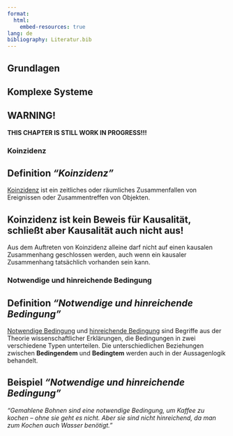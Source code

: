 ```yaml
---
format:
  html:
    embed-resources: true
lang: de
bibliography: Literatur.bib
---
```


<!--
headlines:
  off: true
extended-content:
  off: false
included-content:
  off: false
worksheets:
  off: true
-->

<!--
title: "DEB Produktentwicklung"
format:
  html:
    embed-resources: true

author:
  - name: "Christian Anders"
    degrees: 
    roles: "Dozent"
    email: christian.anders@hs-esslingen.de
    affiliation: 
      - name: "Hochschule Esslingen"
        department: "Wirtschaft & Technik"
        group: "Digital Engineering (DEB)"
        city: "Esslingen am Neckar"
        postal-code: 73728
        country: "Deutschland"
        url: https://www.hs-esslingen.de/
abstract: > 
  Skript zur Vorlesung und Labor *"Produktentwicklung"* für den Studiengang Digital Engineering DEB
keywords:
  - Koinzidenz

copyright: 
  holder: Christian Anders
  year: 2025
lang: de
bibliography: Literatur.bib
date: last-modified
toc: true
number-sections: true
scrollable: true
toc-location: right
cap-location: bottom
number-offset: 0
link-external-icon: true
link-external-newwindow: true
-->

<!--
number-offset: 
0 Grundlagen
1 Ideenfindung und Konzeptentwicklung
2 Entwurfs- und Entwicklungsphase
3 Prototyping und Test
4 Produktionsplanung und Produktion
5 Softskills
6 Literatur 
7 Anhang
-->

<!-- -------------------------------------------------------------------------

                       Koinzidenz
-------------------------------------------------------------------------- -->

::: {.content-visible unless-meta="headlines.off"}
# Grundlagen
## Komplexe Systeme
:::

<!-- -------------------------------------------------------------------------

                       Callout !!! WARNING !!!

-------------------------------------------------------------------------- -->

::: {.callout-warning}
## WARNING!
**THIS CHAPTER IS STILL WORK IN PROGRESS!!!**
:::


### Koinzidenz {#sec-koinzidenz}

::: {.callout-tip}
## Definition *"Koinzidenz"*
[Koinzidenz](https://de.wikipedia.org/wiki/Koinzidenz) ist ein zeitliches oder räumliches Zusammenfallen von Ereignissen oder Zusammentreffen von Objekten.
:::

::: {.callout-important}
## Koinzidenz ist kein Beweis für Kausalität, schließt aber Kausalität auch nicht aus!
Aus dem Auftreten von Koinzidenz alleine darf nicht auf einen kausalen Zusammenhang geschlossen werden, auch wenn ein kausaler Zusammenhang tatsächlich vorhanden sein kann.
:::


<!-- --------------------------------------------------------------------------
EXTENDED CONTENT  -  EXTENDED CONTENT  -  EXTENDED CONTENT  -  EXTENDED CONTENT
S T A R T -->
::: {.content-visible unless-meta="extended-content.off"}
<!-- ---------------------------------------------------------------------- -->

### Notwendige und hinreichende Bedingung

::: {.callout-tip}
## Definition *"Notwendige und hinreichende Bedingung"*
[Notwendige Bedingung](https://de.wikipedia.org/wiki/Notwendige_und_hinreichende_Bedingung) und [hinreichende Bedingung](https://de.wikipedia.org/wiki/Notwendige_und_hinreichende_Bedingung) sind Begriffe aus der Theorie wissenschaftlicher Erklärungen, die Bedingungen in zwei verschiedene Typen unterteilen. Die unterschiedlichen Beziehungen zwischen **Bedingendem** und **Bedingtem** werden auch in der Aussagenlogik behandelt.
:::

::: {.callout-note}
## Beispiel *"Notwendige und hinreichende Bedingung"*
*"Gemahlene Bohnen sind eine notwendige Bedingung, um Kaffee zu kochen – ohne sie geht es nicht. Aber sie sind nicht hinreichend, da man zum Kochen auch Wasser benötigt."*
:::

<!-- ---------------------------------------------------------------------- -->
:::
<!-- S T O P
EXTENDED CONTENT  -  EXTENDED CONTENT  -  EXTENDED CONTENT  -  EXTENDED CONTENT
--------------------------------------------------------------------------- -->
